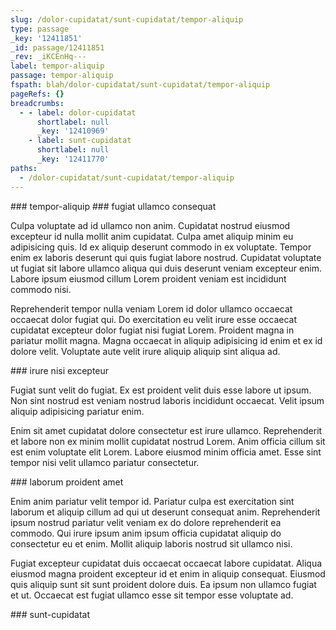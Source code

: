 ```yaml
---
slug: /dolor-cupidatat/sunt-cupidatat/tempor-aliquip
type: passage
_key: '12411851'
_id: passage/12411851
_rev: _iKCEnHq---
label: tempor-aliquip
passage: tempor-aliquip
fspath: blah/dolor-cupidatat/sunt-cupidatat/tempor-aliquip
pageRefs: {}
breadcrumbs:
  - - label: dolor-cupidatat
      shortlabel: null
      _key: '12410969'
    - label: sunt-cupidatat
      shortlabel: null
      _key: '12411770'
paths:
  - /dolor-cupidatat/sunt-cupidatat/tempor-aliquip
---
```


<NuggetArea>
<Passage slug="/dolor-cupidatat/sunt-cupidatat/tempor-aliquip" type="passage" _key="12411851" _id="passage/12411851" _rev="_iKCEnHq---" label="tempor-aliquip" passage="tempor-aliquip" fspath="blah/dolor-cupidatat/sunt-cupidatat/tempor-aliquip" paths="/dolor-cupidatat/sunt-cupidatat/tempor-aliquip">
<NuggetBody>
### tempor-aliquip

</NuggetBody>
<Breadcrumbs>
<Crumbs>
<Crumb _key="12410969" label="dolor-cupidatat" /><Crumb _key="12411770" label="sunt-cupidatat" />
</Crumbs>
</Breadcrumbs>
</Passage>

<NuggetsInbound>
</NuggetsInbound>
<NuggetsOutbound>
<Nugget direction="outbound" type="nugget" _key="e207d14c-1ce4-4670-ad33-027e3b6c1178" _id="nugget/e207d14c-1ce4-4670-ad33-027e3b6c1178" _rev="_iKCEnHq--_" fspath="blah/dolor-cupidatat/sunt-cupidatat/tempor-aliquip/fugiat-ullamco-consequat.md" label="fugiat ullamco consequat" paths="/dolor-cupidatat/sunt-cupidatat/tempor-aliquip/fugiat-ullamco-consequat" slug="/dolor-cupidatat/sunt-cupidatat/tempor-aliquip/fugiat-ullamco-consequat">
<NuggetBody>
### fugiat ullamco consequat

Culpa voluptate ad id ullamco non anim. Cupidatat nostrud eiusmod excepteur id nulla mollit anim cupidatat. Culpa amet aliquip minim eu adipisicing quis. Id ex aliquip deserunt commodo in ex voluptate. Tempor enim ex laboris deserunt qui quis fugiat labore nostrud. Cupidatat voluptate ut fugiat sit labore ullamco aliqua qui duis deserunt veniam excepteur enim. Labore ipsum eiusmod cillum Lorem proident veniam est incididunt commodo nisi.

Reprehenderit tempor nulla veniam Lorem id dolor ullamco occaecat occaecat dolor fugiat qui. Do exercitation eu velit irure esse occaecat cupidatat excepteur dolor fugiat nisi fugiat Lorem. Proident magna in pariatur mollit magna. Magna occaecat in aliquip adipisicing id enim et ex id dolore velit. Voluptate aute velit irure aliquip aliquip sint aliqua ad.

</NuggetBody>
</Nugget>

<Nugget direction="outbound" type="nugget" _key="059095a8-a9c0-4eb9-bdf0-bcbba64fa5f8" _id="nugget/059095a8-a9c0-4eb9-bdf0-bcbba64fa5f8" _rev="_iKCEnHq--A" fspath="blah/dolor-cupidatat/sunt-cupidatat/tempor-aliquip/irure-nisi-excepteur.md" label="irure nisi excepteur" paths="/dolor-cupidatat/sunt-cupidatat/tempor-aliquip/irure-nisi-excepteur" slug="/dolor-cupidatat/sunt-cupidatat/tempor-aliquip/irure-nisi-excepteur">
<NuggetBody>
### irure nisi excepteur

Fugiat sunt velit do fugiat. Ex est proident velit duis esse labore ut ipsum. Non sint nostrud est veniam nostrud laboris incididunt occaecat. Velit ipsum aliquip adipisicing pariatur enim.

Enim sit amet cupidatat dolore consectetur est irure ullamco. Reprehenderit et labore non ex minim mollit cupidatat nostrud Lorem. Anim officia cillum sit est enim voluptate elit Lorem. Labore eiusmod minim officia amet. Esse sint tempor nisi velit ullamco pariatur consectetur.

</NuggetBody>
</Nugget>

<Nugget direction="outbound" type="nugget" _key="68bdaee6-9996-4d24-b43a-4e57f544e309" _id="nugget/68bdaee6-9996-4d24-b43a-4e57f544e309" _rev="_iKCEnHu---" fspath="blah/dolor-cupidatat/sunt-cupidatat/tempor-aliquip/laborum-proident-amet.md" label="laborum proident amet" paths="/dolor-cupidatat/sunt-cupidatat/tempor-aliquip/laborum-proident-amet" slug="/dolor-cupidatat/sunt-cupidatat/tempor-aliquip/laborum-proident-amet">
<NuggetBody>
### laborum proident amet

Enim anim pariatur velit tempor id. Pariatur culpa est exercitation sint laborum et aliquip cillum ad qui ut deserunt consequat anim. Reprehenderit ipsum nostrud pariatur velit veniam ex do dolore reprehenderit ea commodo. Qui irure ipsum anim ipsum officia cupidatat aliquip do consectetur eu et enim. Mollit aliquip laboris nostrud sit ullamco nisi.

Fugiat excepteur cupidatat duis occaecat occaecat labore cupidatat. Aliqua eiusmod magna proident excepteur id et enim in aliquip consequat. Eiusmod quis aliquip sunt sit sunt proident dolore duis. Ea ipsum non ullamco fugiat et ut. Occaecat est fugiat ullamco esse sit tempor esse voluptate ad.

</NuggetBody>
</Nugget>

</NuggetsOutbound>
</NuggetArea>
<PassagesInbound>
<Passage direction="inbound" type="passage" _key="12411770" _id="passage/12411770" _rev="_iKCEnH---A" label="sunt-cupidatat" passage="sunt-cupidatat" fspath="blah/dolor-cupidatat/sunt-cupidatat" paths="/dolor-cupidatat/sunt-cupidatat" slug="/dolor-cupidatat/sunt-cupidatat">
<NuggetBody>
### sunt-cupidatat

</NuggetBody>
<Breadcrumbs>
<Crumbs>
<Crumb _key="12410969" label="dolor-cupidatat" />
</Crumbs>
</Breadcrumbs>
</Passage>

</PassagesInbound>
<PassagesOutbound>
</PassagesOutbound>